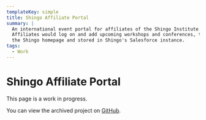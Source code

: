```yaml
---
templateKey: simple
title: Shingo Affiliate Portal
summary: |
  An international event portal for affiliates of the Shingo Institute.
  Affiliates would log on and add upcoming workshops and conferences, to be shared on
  the Shingo homepage and stored in Shingo's Salesforce instance.
tags:
  - Work
---
```


# Shingo Affiliate Portal

This page is a work in progress.

You can view the archived project on [GitHub](https://github.com/shingoinstitute/shingo-affiliate-portal).
